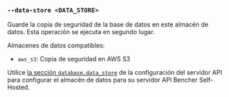 ### `--data-store <DATA_STORE>`

Guarde la copia de seguridad de la base de datos en este almacén de datos. Esta operación se ejecuta en segundo lugar.

Almacenes de datos compatibles:
- `aws_s3`: Copia de seguridad en AWS S3

Utilice [la sección `database.data_store`][database data store] de la configuración del servidor API
para configurar el almacén de datos para su servidor API Bencher Self-Hosted.

[database data store]: /es/docs/reference/server-config/#database